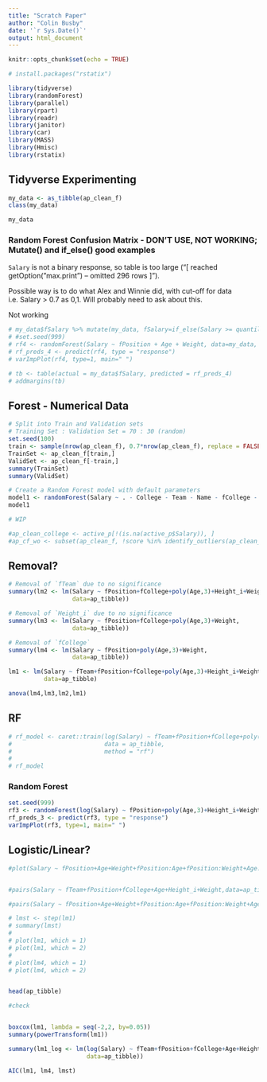 ```yaml
---
title: "Scratch Paper"
author: "Colin Busby"
date: '`r Sys.Date()`'
output: html_document
---
```


```r
knitr::opts_chunk$set(echo = TRUE)
```

```r
# install.packages("rstatix")
```


```r
library(tidyverse)
library(randomForest)
library(parallel)
library(rpart)
library(readr)
library(janitor)
library(car)
library(MASS)
library(Hmisc)
library(rstatix)
```

## Tidyverse Experimenting

```r
my_data <- as_tibble(ap_clean_f)
class(my_data)
```

```r
my_data
```

### Random Forest Confusion Matrix - DON'T USE, NOT WORKING; Mutate() and if_else() good examples

`Salary` is not a binary response, so table is too large ("[ reached getOption("max.print") -- omitted 296 rows ]").

Possible way is to do what Alex and Winnie did, with cut-off for data i.e. Salary > 0.7 as 0,1.  Will probably need to ask about this.

Not working

```r
# my_data$fSalary %>% mutate(my_data, fSalary=if_else(Salary >= quantile(Salary, probs = 0.75), 1, 0))
# #set.seed(999)
# rf4 <- randomForest(Salary ~ fPosition + Age + Weight, data=my_data, n.var = 10, importance=TRUE)
# rf_preds_4 <- predict(rf4, type = "response")
# varImpPlot(rf4, type=1, main=" ")
```

```r
# tb <- table(actual = my_data$fSalary, predicted = rf_preds_4)
# addmargins(tb)
```

## Forest - Numerical Data

```r
# Split into Train and Validation sets
# Training Set : Validation Set = 70 : 30 (random)
set.seed(100)
train <- sample(nrow(ap_clean_f), 0.7*nrow(ap_clean_f), replace = FALSE)
TrainSet <- ap_clean_f[train,]
ValidSet <- ap_clean_f[-train,]
summary(TrainSet)
summary(ValidSet)
```

```r
# Create a Random Forest model with default parameters
model1 <- randomForest(Salary ~ . - College - Team - Name - fCollege - fTeam, data = TrainSet, importance = TRUE)
model1
```

```r
# WIP

#ap_clean_college <- active_p[!(is.na(active_p$Salary)), ]
#ap_cf_wo <- subset(ap_clean_f, !score %in% identify_outliers(ap_clean_f, "score")$score)
```


## Removal?

```r
# Removal of `fTeam` due to no significance
summary(lm2 <- lm(Salary ~ fPosition+fCollege+poly(Age,3)+Height_i+Weight,
                  data=ap_tibble))
```

```r
# Removal of `Height_i` due to no significance
summary(lm3 <- lm(Salary ~ fPosition+fCollege+poly(Age,3)+Weight,
                  data=ap_tibble))
```

```r
# Removal of `fCollege`
summary(lm4 <- lm(Salary ~ fPosition+poly(Age,3)+Weight,
                  data=ap_tibble))
```

```r
lm1 <- lm(Salary ~ fTeam+fPosition+fCollege+poly(Age,3)+Height_i+Weight,
          data=ap_tibble)
```

```r
anova(lm4,lm3,lm2,lm1)
```


## RF

```r
# rf_model <- caret::train(log(Salary) ~ fTeam+fPosition+fCollege+poly(Age,3)+Height_i+Weight,
#                          data = ap_tibble,
#                          method = "rf")
# 
# rf_model
```

### Random Forest

```r
set.seed(999)
rf3 <- randomForest(log(Salary) ~ fPosition+poly(Age,3)+Height_i+Weight,data = ap_tibble, n.var = 10, importance=TRUE)
rf_preds_3 <- predict(rf3, type = "response")
varImpPlot(rf3, type=1, main=" ")
```

## Logistic/Linear?

```r
#plot(Salary ~ fPosition+Age+Weight+fPosition:Age+fPosition:Weight+Age:Weight,data=ap_tibble)


#pairs(Salary ~ fTeam+fPosition+fCollege+Age+Height_i+Weight,data=ap_tibble)

#pairs(Salary ~ fPosition+Age+Weight+fPosition:Age+fPosition:Weight+Age:Weight,data=ap_tibble)

# lmst <- step(lm1)
# summary(lmst)
# 
# plot(lm1, which = 1)
# plot(lm1, which = 2)
# 
# plot(lm4, which = 1)
# plot(lm4, which = 2)


head(ap_tibble)

#check 


boxcox(lm1, lambda = seq(-2,2, by=0.05))
summary(powerTransform(lm1))

summary(lm1_log <- lm(log(Salary) ~ fTeam+fPosition+fCollege+Age+Height_i+Weight,
                      data=ap_tibble))

AIC(lm1, lm4, lmst)
```
